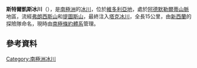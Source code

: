 {{coord|72|16|S|168|43|E|display=title}}

'''斯特爾凱斯冰川'''（{{lang-en|Staircase Glacier}}），是[[南極洲|南極洲]]的[[冰川|冰川]]，位於[[維多利亞地|維多利亞地]]，處於[[阿德默勒爾蒂山脈|阿德默勒爾蒂山脈]]地區，流經[[弗朗西斯山|弗朗西斯山]]和[[提圖斯山|提圖斯山]]，最終注入[[塔克冰川|塔克冰川]]，全長15公里，由[[新西蘭|新西蘭]]的探險隊命名，現時由[[南極條約體系|南極條約體系]]管理。

==參考資料==
{{usgs-gazetteer}}

{{DEFAULTSORT:Staircase Glacier}}
[[Category:南極洲冰川|Category:南極洲冰川]]


{{BorchgrevinkCoast-geo-stub}}